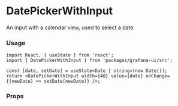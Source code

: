 
# DatePickerWithInput

An input with a calendar view, used to select a date.

### Usage

```tsx
import React, { useState } from 'react';
import { DatePickerWithInput } from 'packages/grafana-ui/src';

const [date, setDate] = useState<Date | string>(new Date());
return <DatePickerWithInput width={40} value={date} onChange={(newDate) => setDate(newDate)} />;
```

### Props

<ArgsTable of={DatePickerWithInput} />
